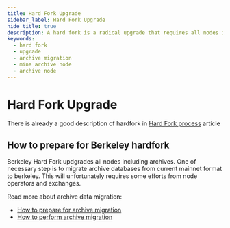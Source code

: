 ```yaml
---
title: Hard Fork Upgrade
sidebar_label: Hard Fork Upgrade
hide_title: true
description: A hard fork is a radical upgrade that requires all nodes in a network to upgrade to a newer version. It's not backward-compatible.
keywords:
  - hard fork
  - upgrade
  - archive migration
  - mina archive node
  - archive node
---
```


# Hard Fork Upgrade

There is already a good description of hardfork in [Hard Fork process](mina-protocol/hardforkssteps) article

## How to prepare for Berkeley hardfork

Berkeley Hard Fork updgrades all nodes including archives. One of necessary step is to migrate
archive databases from current mainnet format to berkeley. This will unfortunately requires some efforts from
node operators and exchanges. 

Read more about archive data migration:

- [How to prepare for archive migration](/hard-fork-upgrade/prerequisites-and-planning)
- [How to perform archive migration](/hard-fork-upgrade/migrating-mainne-database-to-berkeley)
